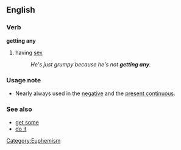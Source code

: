 ==English==
===Verb===
'''getting any'''
#having [[sex]]
#:''He's just grumpy because he's not '''getting any'''.''

===Usage note===
*Nearly always used in the [[negative]] and the [[present continuous]].

===See also===
*[[get some]]
*[[do it]]

[[Category:Euphemism]]